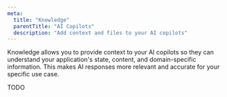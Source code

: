 ```yaml
---
meta:
  title: "Knowledge"
  parentTitle: "AI Copilots"
  description: "Add context and files to your AI copilots"
---
```


Knowledge allows you to provide context to your AI copilots so they can
understand your application's state, content, and domain-specific information.
This makes AI responses more relevant and accurate for your specific use case.

TODO
